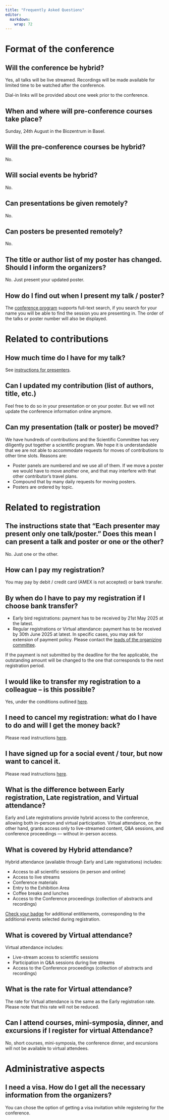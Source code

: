 ```yaml
---
title: "Frequently Asked Questions"
editor: 
  markdown: 
    wrap: 72
---
```


# Format of the conference

## Will the conference be hybrid?

Yes, all talks will be live streamed. Recordings will be made available for limited time to be watched after the conference.

Dial-in links will be provided about one week prior to the conference.

## When and where will pre-conference courses take place?

Sunday, 24th August in the Biozentrum in Basel.

## Will the pre-conference courses be hybrid?

No.

## Will social events be hybrid?

No.

## Can presentations be given remotely?

No.

## Can posters be presented remotely?

No.

## The title or author list of my poster has changed. Should I inform the organizers?

No. Just present your updated poster.

## How do I find out when I present my talk / poster?

The [conference program](https://www.conftool.org/iscb2025/sessions.php) supports full-text search, if you search for your name you will be able to find the session you are presenting in. The order of the talks or poster number will also be displayed.

# Related to contributions

## How much time do I have for my talk?

See [instructions for presenters](guideline_speakers.html).

## Can I updated my contribution (list of authors, title, etc.)

Feel free to do so in your presentation or on your poster. But we will not update the conference information online anymore.

## Can my presentation (talk or poster) be moved?

We have hundreds of contributions and the Scientific Committee has very diligently put together a scientific program. We hope it is understandable that we are not able to accommodate requests for moves of contributions to other time slots. Reasons are:

- Poster panels are numbered and we use all of them. If we move a poster we would have to move another one, and that may interfere with that other contributor's travel plans. 
- Compound that by many daily requests for moving posters.
- Posters are ordered by topic.

# Related to registration

## The instructions state that "Each presenter may present only one talk/poster." Does this mean I can present a talk and poster or one or the other?

No. Just one or the other.

## How can I pay my registration?

You may pay by debit / credit card (AMEX is not accepted) or bank transfer.

## By when do I have to pay my registration if I choose bank transfer?

-   Early bird registrations: payment has to be received by 21st May 2025 at the latest.
-   Regular registrations or Virtual attendance: payment has to be received by 30th June 2025 at latest. In specific cases, you may ask for extension of payment policy. Please contact the [leads of the organizing committee](mailto:registrations@iscb2025.info).

If the payment is not submitted by the deadline for the fee applicable, the outstanding amount will be changed to the one that corresponds to the next registration period.

## I would like to transfer my registration to a colleague – is this possible?

Yes, under the conditions outlined [here](registration-terms.html#cancellation-alteration-policy).

## I need to cancel my registration: what do I have to do and will I get the money back?

Please read instructions [here](registration-terms.html#cancellation-alteration-policy).

## I have signed up for a social event / tour, but now want to cancel it.

Please read instructions [here](registration-terms.html#cancellation-alteration-policy).

## What is the difference between Early registration, Late registration, and Virtual attendance?

Early and Late registrations provide hybrid access to the conference, allowing both in-person and virtual participation. Virtual attendance, on the other hand, grants access only to live-streamed content, Q&A sessions, and conference proceedings — without in-person access.

## What is covered by Hybrid attendance?

Hybrid attendance (available through Early and Late registrations) includes:

* Access to all scientific sessions (in person and online)
* Access to live streams
* Conference materials
* Entry to the Exhibition Area
* Coffee breaks and lunches
* Access to the Conference proceedings (collection of abstracts and recordings)

[Check your badge](badge-abbreviations.qmd) for additional entitlements, corresponding to the additional events selected during registration.

## What is covered by Virtual attendance?

Virtual attendance includes:

* Live-stream access to scientific sessions
* Participation in Q&A sessions during live streams
* Access to the Conference proceedings (collection of abstracts and recordings)

## What is the rate for  Virtual attendance?

The rate for Virtual attendance is the same as the Early registration rate. Please note that this rate will not be reduced.


## Can I attend courses, mini-symposia, dinner, and excursions if I register for virtual Attendance?

No, short courses, mini-symposia, the conference dinner, and excursions will not be available to virtual attendees.


# Administrative aspects

## I need a visa. How do I get all the necessary information from the organizers?

You can chose the option of getting a visa invitation while registering for the conference.
